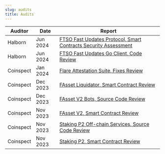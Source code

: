 ```yaml
---
slug: audits
title: Audits
---
```


| Auditor   | Date     | Report                                                                                                                                                                                     |
| --------- | -------- | ------------------------------------------------------------------------------------------------------------------------------------------------------------------------------------------ |
| Halborn | Jun 2024 | [FTSO Fast Updates Protocol, Smart Contracts Security Assessment](@site/static/pdf/audits/20240621_Halborn_FTSO-Fast-Updates-protocol_Smart-Contract-Security-Assessment.pdf)                          |
| Halborn | Jun 2024 | [FTSO Fast Updates Go Client, Code Review](@site/static/pdf/audits/20240612_Halborn_Flare_go-client_Code-review_offchain.pdf)                          |
| Coinspect | Jan 2024 | [Flare Attestation Suite, Fixes Review](@site/static/pdf/audits/Coinspect%20-%20Smart%20Contract%20Review%20-%20%20Flare%20Attestation%20Suite%20-%20v240220.pdf)                          |
| Coinspect | Dec 2023 | [FAsset Liquidator, Smart Contract Review](@site/static/pdf/audits/Coinspect%20-%20Flare%20-%20Smart%20Contract%20Review%20-%20FAsset%20Liquidator%20-%20v231207.pdf)                      |
| Coinspect | Dec 2023 | [FAsset V2 Bots, Source Code Review](@site/static/pdf/audits/Coinspect%20-%20Flare%20-%20Source%20Code%20Review%20-%20FAsset%20Bots%20-%20v240220.pdf)                                     |
| Coinspect | Nov 2023 | [FAsset V2, Smart Contract Review](@site/static/pdf/audits/Coinspect%20-%20Flare%20-%20Smart%20Contract%20Review%20-%20FAsset%20V2%20-%20v240220.pdf)                                      |
| Coinspect | Nov 2023 | [Staking P2 Off-chain Services, Source Code Review](@site/static/pdf/audits/Coinspect%20-%20Flare%20-%20Source%20Code%20Review%20-%20Staking%20P2%20Offchain%20Services%20-%20v240220.pdf) |
| Coinspect | Nov 2023 | [Staking P2, Smart Contract Review](@site/static/pdf/audits/Coinspect%20-%20Flare%20-%20Smart%20Contract%20Review%20-%20StakingP2%20-%20v240220.pdf)                                       |
